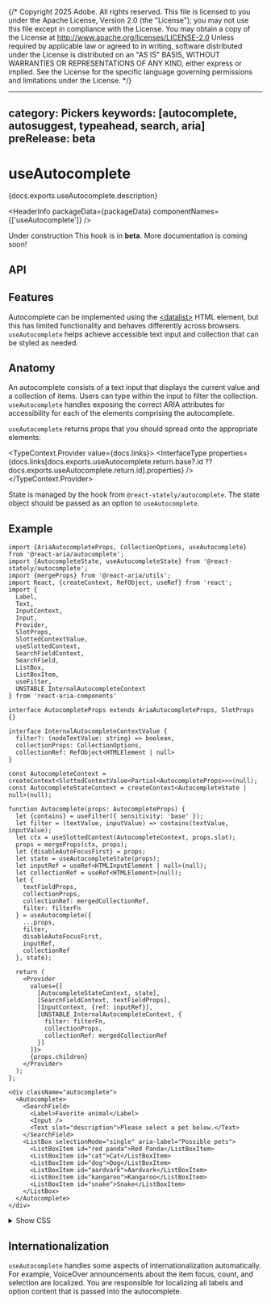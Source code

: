 {/* Copyright 2025 Adobe. All rights reserved.
This file is licensed to you under the Apache License, Version 2.0 (the "License");
you may not use this file except in compliance with the License. You may obtain a copy
of the License at http://www.apache.org/licenses/LICENSE-2.0
Unless required by applicable law or agreed to in writing, software distributed under
the License is distributed on an "AS IS" BASIS, WITHOUT WARRANTIES OR REPRESENTATIONS
OF ANY KIND, either express or implied. See the License for the specific language
governing permissions and limitations under the License. */}



---
category: Pickers
keywords: [autocomplete, autosuggest, typeahead, search, aria]
preRelease: beta
---

# useAutocomplete

<PageDescription>{docs.exports.useAutocomplete.description}</PageDescription>

<HeaderInfo
  packageData={packageData}
  componentNames={['useAutocomplete']}
  />

<InlineAlert variant="notice" marginTop={60}>
  <Heading>Under construction</Heading>
  <Content>This hook is in <strong>beta</strong>. More documentation is coming soon!</Content>
</InlineAlert>

## API

<FunctionAPI function={docs.exports.useAutocomplete} links={docs.links} />

## Features

Autocomplete can be implemented using the [&lt;datalist&gt;](https://developer.mozilla.org/en-US/docs/Web/HTML/Element/datalist) HTML element, but this has limited functionality and behaves differently across browsers.
`useAutocomplete` helps achieve accessible text input and collection that can be styled as needed.

## Anatomy

An autocomplete consists of a text input that displays the current value and a collection of items. Users can type within the input
to filter the collection. `useAutocomplete` handles exposing the correct ARIA attributes for accessibility for each of the elements comprising the autocomplete.

`useAutocomplete` returns props that you should spread onto the appropriate elements:

<TypeContext.Provider value={docs.links}>
  <InterfaceType properties={docs.links[docs.exports.useAutocomplete.return.base?.id ?? docs.exports.useAutocomplete.return.id].properties} />
</TypeContext.Provider>

State is managed by the <TypeLink links={statelyDocs.links} type={statelyDocs.exports.useAutocompleteState} /> hook from `@react-stately/autocomplete`.
The state object should be passed as an option to `useAutocomplete`.


## Example

```tsx example
import {AriaAutocompleteProps, CollectionOptions, useAutocomplete} from '@react-aria/autocomplete';
import {AutocompleteState, useAutocompleteState} from '@react-stately/autocomplete';
import {mergeProps} from '@react-aria/utils';
import React, {createContext, RefObject, useRef} from 'react';
import {
  Label,
  Text,
  InputContext,
  Input,
  Provider,
  SlotProps,
  SlottedContextValue,
  useSlottedContext,
  SearchFieldContext,
  SearchField,
  ListBox,
  ListBoxItem,
  useFilter,
  UNSTABLE_InternalAutocompleteContext
} from 'react-aria-components'

interface AutocompleteProps extends AriaAutocompleteProps, SlotProps {}

interface InternalAutocompleteContextValue {
  filter?: (nodeTextValue: string) => boolean,
  collectionProps: CollectionOptions,
  collectionRef: RefObject<HTMLElement | null>
}

const AutocompleteContext = createContext<SlottedContextValue<Partial<AutocompleteProps>>>(null);
const AutocompleteStateContext = createContext<AutocompleteState | null>(null);

function Autocomplete(props: AutocompleteProps) {
  let {contains} = useFilter({ sensitivity: 'base' });
  let filter = (textValue, inputValue) => contains(textValue, inputValue);
  let ctx = useSlottedContext(AutocompleteContext, props.slot);
  props = mergeProps(ctx, props);
  let {disableAutoFocusFirst} = props;
  let state = useAutocompleteState(props);
  let inputRef = useRef<HTMLInputElement | null>(null);
  let collectionRef = useRef<HTMLElement>(null);
  let {
    textFieldProps,
    collectionProps,
    collectionRef: mergedCollectionRef,
    filter: filterFn
  } = useAutocomplete({
    ...props,
    filter,
    disableAutoFocusFirst,
    inputRef,
    collectionRef
  }, state);

  return (
    <Provider
      values={[
        [AutocompleteStateContext, state],
        [SearchFieldContext, textFieldProps],
        [InputContext, {ref: inputRef}],
        [UNSTABLE_InternalAutocompleteContext, {
          filter: filterFn,
          collectionProps,
          collectionRef: mergedCollectionRef
        }]
      ]}>
      {props.children}
    </Provider>
  );
};

<div className="autocomplete">
  <Autocomplete>
    <SearchField>
      <Label>Favorite animal</Label>
      <Input />
      <Text slot="description">Please select a pet below.</Text>
    </SearchField>
    <ListBox selectionMode="single" aria-label="Possible pets">
      <ListBoxItem id="red panda">Red Panda</ListBoxItem>
      <ListBoxItem id="cat">Cat</ListBoxItem>
      <ListBoxItem id="dog">Dog</ListBoxItem>
      <ListBoxItem id="aardvark">Aardvark</ListBoxItem>
      <ListBoxItem id="kangaroo">Kangaroo</ListBoxItem>
      <ListBoxItem id="snake">Snake</ListBoxItem>
    </ListBox>
  </Autocomplete>
</div>
```

<details>
  <summary style={{fontWeight: 'bold'}}><ChevronRight size="S" /> Show CSS</summary>
```css hidden
@import '../../../react-aria-components/docs/Checkbox.mdx' layer(checkbox);
@import '../../../react-aria-components/docs/SearchField.mdx' layer(searchfield);
@import '../../../react-aria-components/docs/ListBox.mdx' layer(listbox);
```

```css
@import "@react-aria/example-theme";

.autocomplete {
  display: flex;
  flex-direction: column;
  gap: 12px;
  max-width: 300px;
  height: 180px;
  border: 1px solid var(--border-color);
  padding: 16px;
  border-radius: 10px;
  background: var(--overlay-background);

  .react-aria-SearchField {
    width: 100%;
  }

  .react-aria-ListBox {
    flex: 1;
    overflow: auto;
  }

  .react-aria-Label {
    margin-bottom: .5em;
  }
}
```

</details>



## Internationalization

`useAutocomplete` handles some aspects of internationalization automatically.
For example, VoiceOver announcements about the item focus, count, and selection are localized.
You are responsible for localizing all labels and option
content that is passed into the autocomplete.
